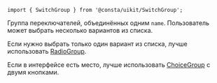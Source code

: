 
```tsx
import { SwitchGroup } from '@consta/uikit/SwitchGroup';
```

Группа переключателей, объединённых одним `name`. Пользователь может выбрать несколько вариантов из списка.

Если нужно выбрать только один вариант из списка, лучше использовать [RadioGroup](##LIBS.STAND/stand:uikit--components--radiogroup--stable).

Если в интерфейсе есть место, лучше использовать [ChoiceGroup](##LIBS.STAND/stand:uikit--components--choicegroup--stable) с двумя кнопками.

<SwitchGroupExampleColumn />
